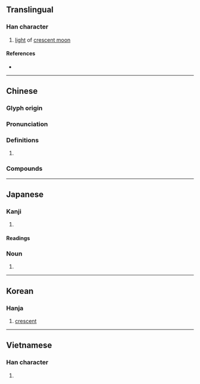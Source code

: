 {{character info/new}}
{{also|胐}}
==Translingual==

===Han character===
{{Han char|rn=74|rad=月|as=05|sn=9|four=72272|canj=BUU|ids=⿰月出}}

# [[light]] of [[crescent moon]]

====References====
* {{Han ref|kx=0505.080|dkj=14351|dj=0883.200|hdz=32065.010|uh=670F|ud=26383|bh=CEF9|bd=52985}}

----

==Chinese==
{{zh-forms}}

===Glyph origin===
{{Han etym}}

===Pronunciation===
{{zh-pron
|m=fěi
|c=fei2
|mc=y
|oc=y
|cat=n
}}

===Definitions===
{{zh-hanzi}}

# {{rfdef|zh}}

===Compounds===
{{zh-der|朏朏|朏明|朏魄|朏朒}}

----

==Japanese==

===Kanji===
{{ja-kanji|grade=|rs=月05}}

# {{defn|lang=ja|sort=月05}}

====Readings====
{{ja-readings
|goon=ひ
|kanon=ひ
|on=おつ, はい
|kun=みかづき-
}}

{{attn|ja|on also はい, ほつ?}}
{{attn|ja|kun also くら-い, おろ-か?}}

===Noun===
{{ja-kanjitab|yomi=k|みかづき|r=y}}
{{ja-noun|みかづき}}

# {{rarespell|lang=ja|三日月||[[crescent moon]]}}

----

==Korean==

===Hanja===
{{ko-hanja|hangeul=비|rv=bi|mr=pi}}

# [[crescent]]

----

==Vietnamese==

===Han character===
{{vi-readings|rs=月05|hanviet=xoét}}

# {{defn|lang=vi|sort=月05}}